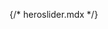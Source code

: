 {/* heroslider.mdx */}


<Meta of={comStories} name="Docs"/>

<Title />
<Subtitle />
<Description />


<Primary />

## Properties
<Controls />

<Stories of={comStories} />

## Examples:

Pass rows for the Hero Slider content type from an unformatted view display which uses the Hero Card for the view mode. 
```
{%
  include "varbase_components:heroslider" with {
    id: id,
    controls: true,
    indicators: true,
    interval: 6000,
    keyboard: true,
    pause: "hover",
    ride: "carousel",
    touch: true,
    wrap: true,
    items: rows[0]['#rows'] ?? [],
  }
%}
```

## Source code
[//]: # (Twig Template source code)
<Source code={templateSource} />
